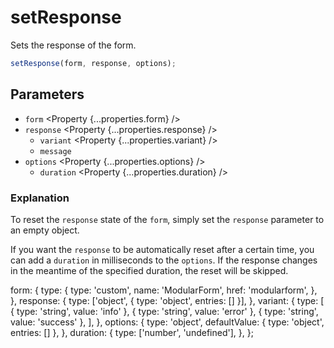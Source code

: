 
<Title>setResponse | Modular Forms</Title>
<Meta name="description" content="Sets the response of the form." />

# setResponse

Sets the response of the form.

```ts
setResponse(form, response, options);
```

## Parameters

- `form` <Property {...properties.form} />
- `response` <Property {...properties.response} />
  - `variant` <Property {...properties.variant} />
  - `message` <Property type="string" />
- `options` <Property {...properties.options} />
  - `duration` <Property {...properties.duration} />

### Explanation

To reset the `response` state of the `form`, simply set the `response` parameter to an empty object.

If you want the `response` to be automatically reset after a certain time, you can add a `duration` in milliseconds to the `options`. If the response changes in the meantime of the specified duration, the reset will be skipped.

  form: {
    type: {
      type: 'custom',
      name: 'ModularForm',
      href: 'modularform',
    },
  },
  response: {
    type: ['object', { type: 'object', entries: [] }],
  },
  variant: {
    type: [
      { type: 'string', value: 'info' },
      { type: 'string', value: 'error' },
      { type: 'string', value: 'success' },
    ],
  },
  options: {
    type: 'object',
    defaultValue: { type: 'object', entries: [] },
  },
  duration: {
    type: ['number', 'undefined'],
  },
};
